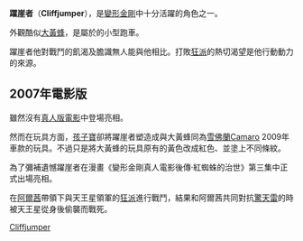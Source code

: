 {{unreferenced|time=2014-09-25T06:22:00+00:00}}
{{noteTA
|T=zh-hans:飞过山;zh-cn:飞过山;zh-hk:跳崖者;zh-tw:躍崖者;
|G1=Transformers
}}
'''躍崖者'''（'''Cliffjumper'''），是[[變形金剛|變形金剛]]中十分活躍的角色之一。

外觀酷似[[大黃蜂_(變形金剛)|大黃蜂]]，是屬於的小型跑車。

躍崖者他對戰鬥的飢渴及膽識無人能與他相比。打敗[[狂派|狂派]]的熱切渴望是他行動動力的來源。

== 2007年電影版 ==
雖然沒有[[變形金剛_(2007年電影)|真人版電影]]中登場亮相。

然而在玩具方面，[[孩子寶|孩子寶]]卻將躍崖者塑造成與大黃蜂同為[[雪佛蘭|雪佛蘭]]Camaro 2009年車款的玩具。不過只是將大黃蜂的玩具原有的黃色改成紅色、並塗上不同條紋。

為了彌補遺憾躍崖者在漫畫《變形金剛真人電影後傳·紅蜘蛛的治世》第三集中正式出場亮相。

在[[阿爾茜|阿爾茜]]帶領下與天王星領軍的[[狂派|狂派]]進行戰鬥，結果和阿爾茜共同對抗[[驚天雷|驚天雷]]的時被天王星從身後偷襲而戰死。

{{變形金剛系列}}
[[Category:Autobot|Cliffjumper]]